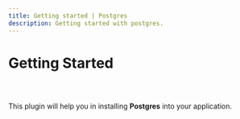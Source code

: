 ```yaml
---
title: Getting started | Postgres
description: Getting started with postgres.
---
```



<Meta title="Postgres Plugin Docs/Getting Started" />

# Getting Started

##

<br/>

This plugin will help you in installing **Postgres** into your application.